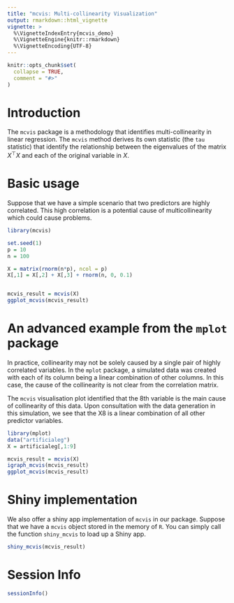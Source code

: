 ```yaml
---
title: "mcvis: Multi-collinearity Visualization"
output: rmarkdown::html_vignette
vignette: >
  %\VignetteIndexEntry{mcvis_demo}
  %\VignetteEngine{knitr::rmarkdown}
  %\VignetteEncoding{UTF-8}
---
```


```r
knitr::opts_chunk$set(
  collapse = TRUE,
  comment = "#>"
)
```



# Introduction

The `mcvis` package is a methodology that identifies multi-collinearity in linear regression. The `mcvis` method derives its own statistic (the `tau` statistic) that identify the relationship between the eigenvalues of the matrix $X^\top X$ and each of the original variable in $X$. 



# Basic usage 

Suppose that we have a simple scenario that two predictors are highly correlated. This high correlation is a potential cause of multicollinearity which could cause problems. 

```r
library(mcvis)

set.seed(1)
p = 10
n = 100

X = matrix(rnorm(n*p), ncol = p)
X[,1] = X[,2] + X[,3] + rnorm(n, 0, 0.1)


mcvis_result = mcvis(X)
ggplot_mcvis(mcvis_result)
```


# An advanced example from the `mplot` package

In practice, collinearity may not be solely caused by a single pair of highly correlated variables. In the `mplot` package, a simulated data was created with each of its column being a linear combination of other columns. In this case, the cause of the collinearity is not clear from the correlation matrix. 


The `mcvis` visualisation plot identified that the 8th variable is the main cause of collinearity of this data. Upon consultation with the data generation in this simulation, we see that the X8 is a linear combination of all other predictor variables. 

```r
library(mplot)
data("artificialeg")
X = artificialeg[,1:9]

mcvis_result = mcvis(X)
igraph_mcvis(mcvis_result)
ggplot_mcvis(mcvis_result)
```

# Shiny implementation

We also offer a shiny app implementation of `mcvis` in our package. Suppose that we have a `mcvis` object stored in the memory of `R`. You can simply call the function `shiny_mcvis` to load up a Shiny app. 

```r
shiny_mcvis(mcvis_result)
```



# Session Info

```r
sessionInfo()
```

